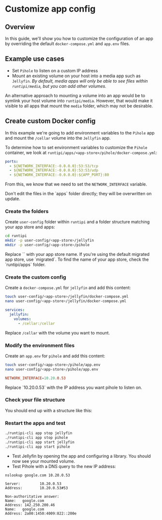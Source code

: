 
# Customize app config

## Overview

In this guide, we'll show you how to customize the configuration of an app by overriding the default `docker-compose.yml` and `app.env` files.

## Example use cases

- Set `Pihole` to listen on a custom IP address
- Mount an existing volume on your host into a media app such as `Jellyfin`. _By default, media apps will only be able to see files within `runtipi/media`, but you can add other volumes._

An alternative approach to mounting a volume into an app would be to symlink your host volume into `runtipi/media`. However, that would make it visible to all apps that mount the `media` folder, which may not be desirable.

## Create custom Docker config

In this example we're going to add environment variables to the `Pihole` app and mount the `/cellar` volume into the `Jellyfin` app.

To determine how to set environment variables to customize the `Pihole` container, we look at `runtipi/apps/<app-store>/pihole/docker-compose.yml`:

```yml
ports:
  - ${NETWORK_INTERFACE:-0.0.0.0}:53:53/tcp
  - ${NETWORK_INTERFACE:-0.0.0.0}:53:53/udp
  - ${NETWORK_INTERFACE:-0.0.0.0}:${APP_PORT}:80
```

From this, we know that we need to set the `NETWORK_INTERFACE` variable.

<Callout>
  Don't edit the files in the `apps` folder directly; they will be overwritten
  on update.
</Callout>

<Steps>

### Create the folders

Create `user-config` folder within `runtipi` and a folder structure matching your app store and apps:

```bash
cd runtipi
mkdir -p user-config/<app-store>/jellyfin
mkdir -p user-config/<app-store>/pihole
```

<Callout>
  Replace `<app-store>` with your app store name. If you're using the default migrated app store, use `migrated`. To find the name of your app store,
  check the `runtipi/apps` folder.
</Callout>

### Create the custom config

Create a `docker-compose.yml` for `jellyfin` and add this content:

```bash
touch user-config/<app-store>/jellyfin/docker-compose.yml
nano user-config/<app-store>/jellyfin/docker-compose.yml
```

```yml
services:
  jellyfin:
    volumes:
      - /cellar:/cellar
```

<Callout>Replace `/cellar` with the volume you want to mount.</Callout>

### Modify the environment files

Create an `app.env` for `pihole` and add this content:

```bash
touch user-config/<app-store>/pihole/app.env
nano user-config/<app-store>/pihole/app.env
```

```conf
NETWORK_INTERFACE=10.20.0.53
```

<Callout>
  Replace `10.20.0.53` with the IP address you want pihole to listen on.
</Callout>

### Check your file structure

You should end up with a structure like this:

<FileTree>
  <FileTree.Folder name="runtipi" defaultOpen>
    <FileTree.Folder name="app-data" defaultOpen>
      <FileTree.Folder name="<app-store>" defaultOpen>
        <FileTree.Folder name="jellyfin" />
        <FileTree.Folder name="pihole" />
      </FileTree.Folder>
    </FileTree.Folder>
    <FileTree.Folder name="apps" defaultOpen>
      <FileTree.Folder name="<app-store>" defaultOpen>
        <FileTree.Folder name="jellyfin" />
        <FileTree.Folder name="pihole" />
      </FileTree.Folder>
    </FileTree.Folder>
    <FileTree.Folder name="user-config" defaultOpen>
      <FileTree.Folder name="<app-store>" defaultOpen>
        <FileTree.Folder name="jellyfin" defaultOpen>
          <FileTree.File name="docker-compose.yml" />
        </FileTree.Folder>
        <FileTree.Folder name="pihole" defaultOpen>
          <FileTree.File name="app.env" />
        </FileTree.Folder>
      </FileTree.Folder>
    </FileTree.Folder>
  </FileTree.Folder>
</FileTree>

### Restart the apps and test

```bash
./runtipi-cli app stop jellyfin
./runtipi-cli app stop pihole
./runtipi-cli app start jellyfin
./runtipi-cli app start pihole
```

</Steps>

- Test Jellyfin by opening the app and configuring a library. You should now see your mounted volume.
- Test Pihole with a DNS query to the new IP address:

```bash
nslookup google.com 10.20.0.53
```

```
Server:         10.20.0.53
Address:        10.20.0.53#53

Non-authoritative answer:
Name:   google.com
Address: 142.250.200.46
Name:   google.com
Address: 2a00:1450:4009:822::200e
```
